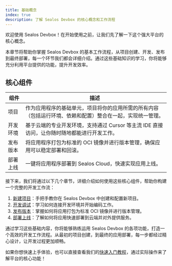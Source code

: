 ```yaml
---
title: 基础概念
index: true
description: 了解 Sealos Devbox 的核心概念和工作流程
---
```


欢迎使用 Sealos Devbox！在开始使用之前，让我们先了解一下这个强大平台的核心概念。

本章节将帮助你掌握 Sealos Devbox 的基本工作流程，从项目创建、开发、发布到最终部署，每一个环节我们都会详细介绍。通过这些基础知识的学习，你将能够充分利用平台提供的功能，提升开发效率。

## 核心组件

| 组件 | 描述 |
|-----------|-------------|
| 项目 | 作为应用程序的基础单元，项目将你的应用所需的所有内容（包括运行环境、依赖和配置）整合在一起，实现统一管理。 |
| 开发环境 | 基于云端的专业开发环境，支持通过 Cursor 等主流 IDE 直接访问，让你随时随地都能进行开发工作。 |
| 发布版本 | 将应用程序打包为标准的 OCI 镜像并进行版本管理，确保应用可以稳定部署和回滚。 |
| 部署上线 | 一键将应用程序部署到 Sealos Cloud，快速实现应用上线。 |

接下来，我们将通过以下几个章节，详细介绍如何使用这些核心组件，帮助你构建一个完整的开发工作流：

1. [新建项目](./fundamentals/create-a-project)：手把手教你在 Sealos Devbox 中创建和配置新项目。
2. [开发调试](./fundamentals/develop)：学习如何连接开发环境并开始编码工作。
3. [发布版本](./fundamentals/release)：掌握如何将应用打包为标准 OCI 镜像并进行版本管理。
4. [部署上线](./fundamentals/deploy)：了解如何将应用快速部署到云端并对外提供服务。

通过学习这些基础内容，你将能够熟练运用 Sealos Devbox 的各项功能，打造一个高效的开发工作流程。从最初的项目创建，到最终的应用部署，每一步都经过精心设计，让开发过程更加顺畅。

如果你想快速上手体验，也可以直接查看我们的[快速入门教程](/docs/quick-start)，通过实际操作来了解平台的核心功能！